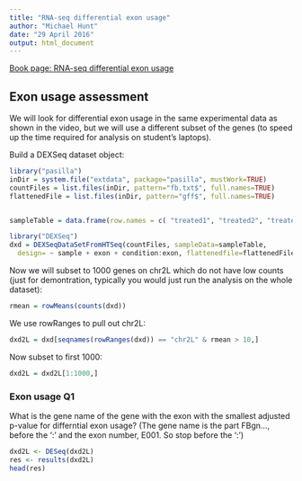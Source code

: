 ```yaml
---
title: "RNA-seq differential exon usage"
author: "Michael Hunt"
date: "29 April 2016"
output: html_document
---
```


[Book page: RNA-seq differential exon usage](http://genomicsclass.github.io/book/pages/rnaseq_exon_usage.html)

## Exon usage assessment

We will look for differential exon usage in the same experimental data as shown in the video, but we will use a different subset of the genes (to speed up the time required for analysis on student's laptops).

Build a DEXSeq dataset object:

```r
library("pasilla")
inDir = system.file("extdata", package="pasilla", mustWork=TRUE)        
countFiles = list.files(inDir, pattern="fb.txt$", full.names=TRUE)    
flattenedFile = list.files(inDir, pattern="gff$", full.names=TRUE) 


sampleTable = data.frame(row.names = c( "treated1", "treated2", "treated3","untreated1", "untreated2", "untreated3", "untreated4" ), condition = c("knockdown", "knockdown", "knockdown", "control", "control", "control", "control" ))                 

library("DEXSeq")  
dxd = DEXSeqDataSetFromHTSeq(countFiles, sampleData=sampleTable, 
  design= ~ sample + exon + condition:exon, flattenedfile=flattenedFile )
```

Now we will subset to 1000 genes on chr2L which do not have low counts (just for demontration, typically you would just run the analysis on the whole dataset):

```r
rmean = rowMeans(counts(dxd))
```

We use rowRanges to pull out chr2L:

```r
dxd2L = dxd[seqnames(rowRanges(dxd)) == "chr2L" & rmean > 10,]
```

Now subset to first 1000:

```r
dxd2L = dxd2L[1:1000,]  
```

### Exon usage Q1

What is the gene name of the gene with the exon with the smallest adjusted p-value for differntial exon usage? (The gene name is the part FBgn..., before the ':' and the exon number, E001. So stop before the ':')


```r
dxd2L <- DESeq(dxd2L)
res <- results(dxd2L)
head(res)
```


